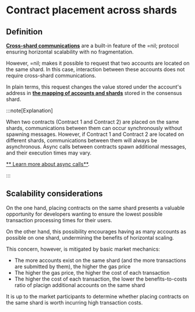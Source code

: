 # Contract placement across shards

## Definition

[**Cross-shard communications**](../core-concepts/shards-parallel-execution#message-passing-checks) are a built-in feature of the =nil; protocol ensuring horizontal scalability with no fragmentation.

However, =nil; makes it possible to request that two accounts are located on the same shard. In this case, interaction between these accounts does not require cross-shard communications.

In plain terms, this request changes the value stored under the account's address in [**the mapping of accounts and shards**](../core-concepts/accounts) stored in the consensus shard. 

:::note[Explanation]

When two contracts (Contract 1 and Contract 2) are placed on the same shards, communications between them can occur synchronously without spawning messages. However, if Contract 1 and Contract 2 are located on different shards, communications between them will always be asynchronous. Async calls between contracts spawn additional messages, and their execution times may vary.

[** Learn more about async calls**](../core-concepts/shards-parallel-execution#async-execution).

:::

## Scalability considerations

On the one hand, placing contracts on the same shard presents a valuable opportunity for developers wanting to ensure the lowest possible transaction processing times for their users.

On the other hand, this possibility encourages having as many accounts as possible on one shard, undermining the benefits of horizontal scaling.

This concern, however, is mitigated by basic market mechanics: 

* The more accounts exist on the same shard (and the more transactions are submitted by them), the higher the gas price 
* The higher the gas price, the higher the cost of each transaction
* The higher the cost of each transaction, the lower the benefits-to-costs ratio of placign additional accounts on the same shard

It is up to the market participants to determine whether placing contracts on the same shard is worth incurring high transaction costs.
